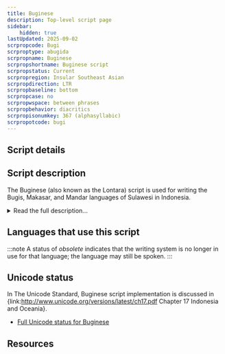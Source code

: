 ```yaml
---
title: Buginese
description: Top-level script page
sidebar:
    hidden: true
lastUpdated: 2025-09-02
scrpropcode: Bugi
scrproptype: abugida
scrpropname: Buginese
scrpropshortname: Buginese script
scrpropstatus: Current
scrpropregion: Insular Southeast Asian
scrpropdirection: LTR
scrpropbaseline: bottom
scrpropcase: no
scrpropwspace: between phrases
scrpropbehavior: diacritics
scrpropisonumkey: 367 (alphasyllabic)
scrpropotcode: bugi
---
```



## Script details

<ScriptDetails />

## Script description

The Buginese (also known as the Lontara) script is used for writing the Bugis, Makasar, and Mandar languages of Sulawesi in Indonesia.

<details>
<summary>Read the full description...</summary>It is related to the other Brahmic scripts indigenous to the Indonesian archipelago. Like many in this family it is read from left to right. It is an abugida consisting of 18 consonants which can be marked with diacritics above, below or alongside to change the quality of the inherent [a] vowel. There is also a letter to represent a word-initial vowel, which can be modified by means of the same diacritics; unmarked it represents [a]. One ligature exists, to represent [iya].  Buginese writing employs one punctuation mark, roughly corresponding in usage to the Latin full-stop and comma combined. Unique Buginese digits are unknown; Latin digits are preferred. As is the case with many Brahmi scripts, letters are conventionally sorted according to place of articulation.

The Buginese script is [defective](/reference/glossary#defect) in some ways; syllable-final nasals and glottal stops are never written; nor is [gemination](/reference/glossary#gemination), which in speech is distinctive, marked. In many cases prenasalisation is likewise unwritten. The result is that any one letter may theoretically be interpreted in 9 different ways, although not all of these are necessarily legitimate. The Buginese are famous for creating word games and riddles exploiting the script's defective aspects.

Buginese literature was studied extensively in the C19th by the Dutch missionary B. F. Matthes who published a Buginese-Dutch dictionary in 1874 with a supplement in 1889, as well as a grammar. Although in the wake of European colonisation the Buginese script has largely been replaced by the Latin script, it was reportedly in some use in 1983. Today the script is used in Bugis and Makasar for ceremonial purposes, such as weddings, and for writing personal documents such as letters and notes. It is also used for printing traditional Buginese literature. Nevertheless it is considered to be under increasing threat as a living script.
</details>

## Languages that use this script

:::note
A status of _obsolete_ indicates that the writing system is no longer in use for that language; the language may still be spoken.
:::

<WsList script='Bugi' wsMax='5' />

## Unicode status

In The Unicode Standard, Buginese script implementation is discussed in {link:http://www.unicode.org/versions/latest/ch17.pdf Chapter 17 Indonesia and Oceania}.

- [Full Unicode status for Buginese](/scrlang/unicode/bugi-unicode.md)



## Resources

<ScriptResources detailSummary='seemore' />

